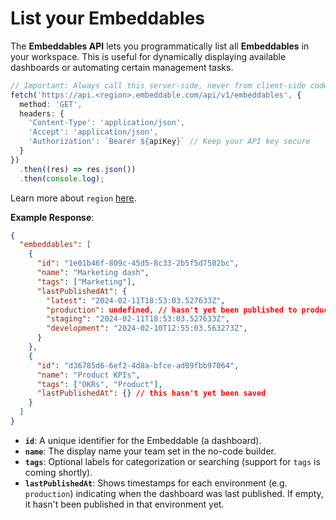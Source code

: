 # List your Embeddables

The **Embeddables API** lets you programmatically list all **Embeddables** in your workspace. This is useful for dynamically displaying available dashboards or automating certain management tasks.

```ts
// Important: Always call this server-side, never from client-side code
fetch('https://api.<region>.embeddable.com/api/v1/embeddables', {
  method: 'GET',
  headers: {
    'Content-Type': 'application/json',
    'Accept': 'application/json',
    'Authorization': `Bearer ${apiKey}` // Keep your API key secure
  }
})
  .then((res) => res.json())
  .then(console.log);
```

Learn more about `region` [here](/deployment/deployment-regions).

**Example Response**:

```json
{
  "embeddables": [
    {
      "id": "1e01b46f-809c-45d5-8c33-2b5f5d7502bc",
      "name": "Marketing dash",
      "tags": ["Marketing"],
      "lastPublishedAt": {
        "latest": "2024-02-11T18:53:03.527633Z",
        "production": undefined, // hasn't yet been published to production
        "staging": "2024-02-11T18:53:03.527633Z",
        "development": "2024-02-10T12:55:03.563273Z",
      }
    },
    {
      "id": "d36785d6-6ef2-4d8a-bfce-ad09fbb97064",
      "name": "Product KPIs",
      "tags": ["OKRs", "Product"],
      "lastPublishedAt": {} // this hasn't yet been saved
    }
  ]
}
```

- **`id`**: A unique identifier for the Embeddable (a dashboard).  
- **`name`**: The display name your team set in the no-code builder.  
- **`tags`**: Optional labels for categorization or searching (support for `tags` is coming shortly).
- **`lastPublishedAt`**: Shows timestamps for each environment (e.g. `production`) indicating when the dashboard was last published. If empty, it hasn't been published in that environment yet.